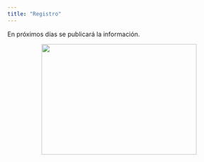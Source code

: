 ```yaml
---
title: "Registro"
---
```


En próximos días se publicará la información.



<center>
<a href="http://www.pagovirtual.unal.edu.co/index.php"><img border="0" src="imagenes/IDENTIFICADORPAGOVIRTUALUN.png" width="350" height="250"></a>
</center>